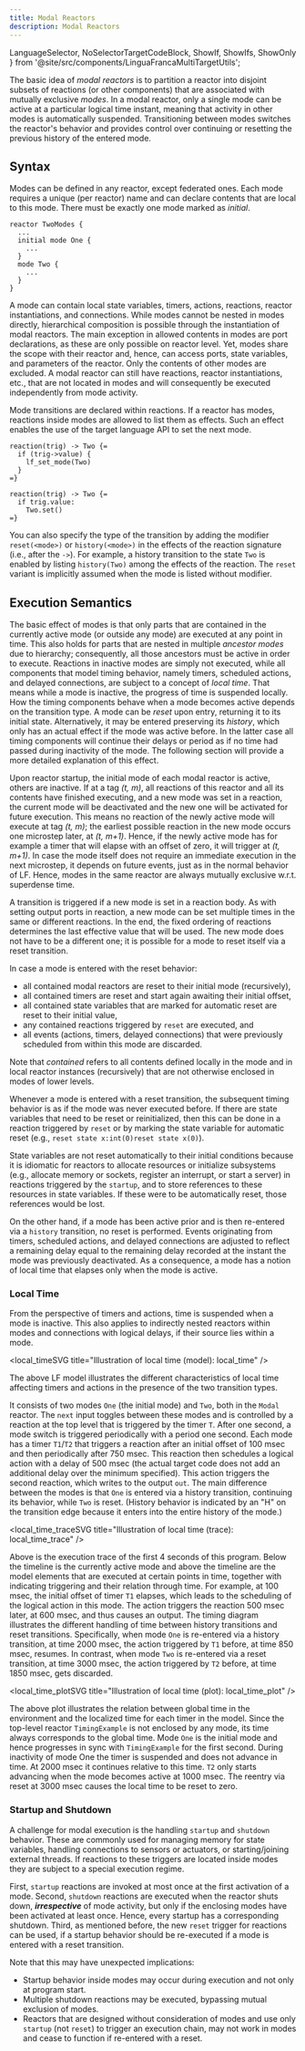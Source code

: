 ```yaml
---
title: Modal Reactors
description: Modal Reactors
---
```


  LanguageSelector,
  NoSelectorTargetCodeBlock,
  ShowIf, ShowIfs, ShowOnly
} from '@site/src/components/LinguaFrancaMultiTargetUtils';

<LanguageSelector c py />

The basic idea of _modal reactors_ is to partition a reactor into disjoint subsets of reactions (or other components) that are associated with mutually exclusive _modes_.
In a modal reactor, only a single mode can be active at a particular logical time instant, meaning that activity in other modes is automatically suspended.
Transitioning between modes switches the reactor's behavior and provides control over continuing or resetting the previous history of the entered mode.

## Syntax

Modes can be defined in any reactor, except federated ones.
Each mode requires a unique (per reactor) name and can declare contents that are local to this mode.
There must be exactly one mode marked as $initial$.

```lf
reactor TwoModes {
  ...
  initial mode One {
    ...
  }
  mode Two {
    ...
  }
}
```

A mode can contain local state variables, timers, actions, reactions, reactor instantiations, and connections.
While modes cannot be nested in modes directly, hierarchical composition is possible through the instantiation of modal reactors.
The main exception in allowed contents in modes are port declarations, as these are only possible on reactor level.
Yet, modes share the scope with their reactor and, hence, can access ports, state variables, and parameters of the reactor.
Only the contents of other modes are excluded.
A modal reactor can still have reactions, reactor instantiations, etc., that are not located in modes and will consequently be executed independently from mode activity.

Mode transitions are declared within reactions.
If a reactor has modes, reactions inside modes are allowed to list them as effects.
Such an effect enables the use of the target language API to set the next mode.

<ShowIfs>
<ShowIf c>

```lf-c
reaction(trig) -> Two {=
  if (trig->value) {
    lf_set_mode(Two)
  }
=}
```

</ShowIf>
<ShowIf py>

```lf-py
reaction(trig) -> Two {=
  if trig.value:
    Two.set()
=}
```

</ShowIf>
</ShowIfs>

You can also specify the type of the transition by adding the modifier `reset(<mode>)` or `history(<mode>)` in the effects of the
reaction signature (i.e., after the `->`). For example, a history transition to the state `Two` is enabled by listing `history(Two)`
among the effects of the reaction. The `reset` variant is implicitly assumed when the mode is listed without modifier.

## Execution Semantics

The basic effect of modes is that only parts that are contained in the currently active mode (or outside any mode) are executed at any point in time.
This also holds for parts that are nested in multiple _ancestor modes_ due to hierarchy; consequently, all those ancestors must be active in order to execute.
Reactions in inactive modes are simply not executed, while all components that model timing behavior, namely timers, scheduled actions, and delayed connections, are subject to a concept of _local time_.
That means while a mode is inactive, the progress of time is suspended locally.
How the timing components behave when a mode becomes active depends on the transition type.
A mode can be _reset_ upon entry, returning it to its initial state.
Alternatively, it may be entered preserving its _history_, which only has an actual effect if the mode was active before.
In the latter case all timing components will continue their delays or period as if no time had passed during inactivity of the mode.
The following section will provide a more detailed explanation of this effect.

Upon reactor startup, the initial mode of each modal reactor is active, others are inactive.
If at a tag _(t, m)_, all reactions of this reactor and all its contents have finished executing, and a new mode was set in a reaction, the current mode will be deactivated and the new one will be activated for future execution.
This means no reaction of the newly active mode will execute at tag _(t, m)_; the earliest possible reaction in the new mode occurs one microstep later, at _(t, m+1)_.
Hence, if the newly active mode has for example a timer that will elapse with an offset of zero, it will trigger at _(t, m+1)_.
In case the mode itself does not require an immediate execution in the next microstep, it depends on future events, just as in the normal behavior of LF.
Hence, modes in the same reactor are always mutually exclusive w.r.t. superdense time.

A transition is triggered if a new mode is set in a reaction body.
As with setting output ports in reaction, a new mode can be set multiple times in the same or different reactions.
In the end, the fixed ordering of reactions determines the last effective value that will be used.
The new mode does not have to be a different one; it is possible for a mode to reset itself via a reset transition.

In case a mode is entered with the reset behavior:

- all contained modal reactors are reset to their initial mode (recursively),
- all contained timers are reset and start again awaiting their initial offset,
- all contained state variables that are marked for automatic reset are reset to their initial value,
- any contained reactions triggered by `reset` are executed, and
- all events (actions, timers, delayed connections) that were previously scheduled from within this mode are discarded.

Note that _contained_ refers to all contents defined locally in the mode and in local reactor instances (recursively) that are not otherwise enclosed in modes of lower levels.

Whenever a mode is entered with a reset transition, the subsequent timing behavior is as if the mode was never executed before.
If there are state variables that need to be reset or reinitialized, then this can be done in a reaction triggered by `reset` or by marking the state variable for automatic reset (e.g., <ShowOnly c inline>`reset state x:int(0)`</ShowOnly><ShowOnly py inline>`reset state x(0)`</ShowOnly>).

State variables are not reset automatically to their initial conditions because it is idiomatic for reactors to allocate resources or initialize subsystems (e.g., allocate memory or sockets, register an interrupt, or start a server) in reactions triggered by the `startup`, and to store references to these resources in state variables.
If these were to be automatically reset, those references would be lost.

On the other hand, if a mode has been active prior and is then re-entered via a `history` transition, no reset is performed.
Events originating from timers, scheduled actions, and delayed connections are adjusted to reflect a remaining delay equal to the remaining delay recorded at the instant the mode was previously deactivated.
As a consequence, a mode has a notion of local time that elapses only when the mode is active.

### Local Time

From the perspective of timers and actions, time is suspended when a mode is inactive.
This also applies to indirectly nested reactors within modes and connections with logical delays, if their source lies within a mode.


<local_timeSVG title="Illustration of local time (model): local_time"   />

The above LF model illustrates the different characteristics of local time affecting timers and actions in the presence of the two transition types.

It consists of two modes `One` (the initial mode) and `Two`, both in the `Modal` reactor.
The `next` input toggles between these modes and is controlled by a reaction at the top level that is triggered by the timer `T`.
After one second, a mode switch is triggered periodically with a period one second.
Each mode has a timer `T1`/`T2` that triggers a reaction after an initial offset of 100 msec and then periodically after 750 msec.
This reaction then schedules a logical action with a delay of 500 msec (the actual target code does not add an additional delay over the minimum specified).
This action triggers the second reaction, which writes to the output `out`.
The main difference between the modes is that `One` is entered via a history transition, continuing its behavior, while `Two` is reset.
(History behavior is indicated by an "H" on the transition edge because it enters into the entire history of the mode.)


<local_time_traceSVG title="Illustration of local time (trace): local_time_trace"   />

Above is the execution trace of the first 4 seconds of this program.
Below the timeline is the currently active mode and above the timeline are the model elements that are executed at certain points in time, together with indicating triggering and their relation through time.
For example, at 100 msec, the initial offset of timer `T1` elapses, which leads to the scheduling of the logical action in this mode.
The action triggers the reaction 500 msec later, at 600 msec, and thus causes an output.
The timing diagram illustrates the different handling of time between history transitions and reset transitions.
Specifically, when mode `One` is re-entered via a history transition, at time 2000 msec, the action triggered by `T1` before, at time 850 msec, resumes.
In contrast, when mode `Two` is re-entered via a reset transition, at time 3000 msec, the action triggered by `T2` before, at time 1850 msec, gets discarded.


<local_time_plotSVG title="Illustration of local time (plot): local_time_plot"   />

The above plot illustrates the relation between global time in the environment and the localized time for each timer in the model.
Since the top-level reactor `TimingExample` is not enclosed by any mode, its time always corresponds to the global time.
Mode `One` is the initial mode and hence progresses in sync with `TimingExample` for the first second.
During inactivity of mode One the timer is suspended and does not advance in time.
At 2000 msec it continues relative to this time.
`T2` only starts advancing when the mode becomes active at 1000 msec.
The reentry via reset at 3000 msec causes the local time to be reset to zero.

### Startup and Shutdown

A challenge for modal execution is the handling `startup` and `shutdown` behavior.
These are commonly used for managing memory for state variables, handling connections to sensors or actuators, or starting/joining external threads.
If reactions to these triggers are located inside modes they are subject to a special execution regime.

First, `startup` reactions are invoked at most once at the first activation of a mode.
Second, `shutdown` reactions are executed when the reactor shuts down, **_irrespective_** of mode activity, but only if the enclosing modes have been activated at least once.
Hence, every startup has a corresponding shutdown.
Third, as mentioned before, the new `reset` trigger for reactions can be used, if a startup behavior should be re-executed if a mode is entered with a reset transition.

Note that this may have unexpected implications:

- Startup behavior inside modes may occur during execution and not only at program start.
- Multiple shutdown reactions may be executed, bypassing mutual exclusion of modes.
- Reactors that are designed without consideration of modes and use only `startup` (not `reset`) to trigger an execution chain, may not work in modes and cease to function if re-entered with a reset.
